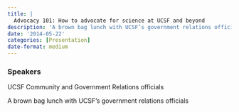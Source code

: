 ```yaml
---
title: |
  Advocacy 101: How to advocate for science at UCSF and beyond
description: 'A brown bag lunch with UCSF’s government relations officials'
date: '2014-05-22'
categories: [Presentation]
date-format: medium 
---
```



### Speakers  
UCSF Community and Government Relations officials

A brown bag lunch with UCSF’s government relations officials


